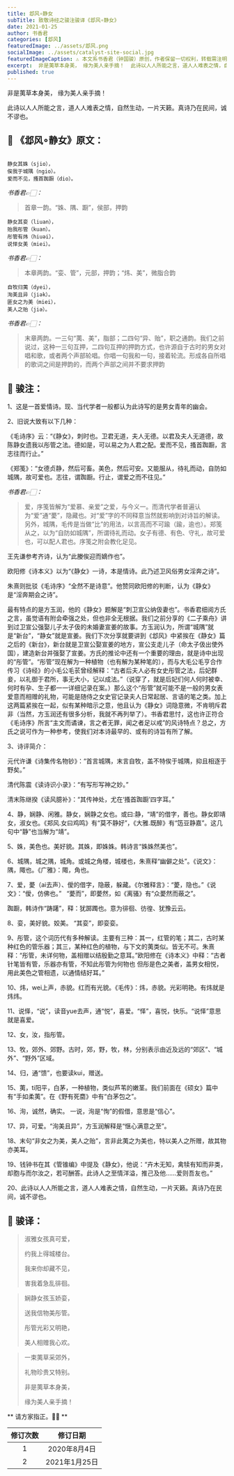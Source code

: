 ```yaml
---
title: 邶风∘静女
subTitle: 致敬诗经之骏注骏译《邶风∘静女》 
date: 2021-01-25 
author: 书香君
categories: [邶风]
featuredImage: ../assets/邶风.png
socialImage: ../assets/catalyst-site-social.jpg
featuredImageCaption: ⚠️️ 本文系书香君（钟国骏）原创，作者保留一切权利，转载需注明出处。
excerpt:  非是荑草本身美， 缘为美人亲手摘！  此诗以人人所能之言，道人人难表之情，自然生动，一片天籁。真诗乃在民间，诚不谬也。   
published: true
---
```


非是荑草本身美，
缘为美人亲手摘！

此诗以人人所能之言，道人人难表之情，自然生动，一片天籁。真诗乃在民间，诚不谬也。

## 🌼 《邶风∘静女》原文：
```

静女其姝（sjio），
俟我于城隅（ngio）。
爱而不见，搔首踟蹰（dio）。

```
*书香君👉🏻：* 

> 首章一韵。“姝、隅、蹰”，侯部，押韵

```
静女其娈（liuan），
贻我彤管（kuan）。
彤管有炜（hiuəi），
说怿女美（miei）。

```
*书香君👉🏻：* 

> 本章两韵。“娈、管”，元部，押韵；“炜、美”，微脂合韵

```
自牧归荑（dyei），
洵美且异（jiək）。
匪女之为美（miei），
美人之贻（jiə）。

```
*书香君👉🏻：* 

> 末章两韵。一三句“荑、美”，脂部；二四句“异、贻”，职之通韵。我们之前说过，这种一三句互押，二四句互押的押韵方式，也许源自于古时的男女对唱和歌，或者两个声部轮唱。你唱一句我和一句，接着轮流。形成各自所唱的歌词之间是押韵的，而两个声部之间并不要求押韵

## 🍁️ 骏注：

1、这是一首爱情诗。现、当代学者一般都认为此诗写的是男女青年的幽会。

2、旧说大致有以下几种：

《毛诗序》云：“《静女》，刺时也。卫君无道，夫人无德。以君及夫人无道德，故陈静女遗我以彤管之法。德如是，可以易之为人君之配。爱而不见，搔首踟蹰，言志往而行止。”

《郑笺》：“女德贞静，然后可畜。美色，然后可安。又能服从，待礼而动，自防如城隅，故可爱也。志往，谓踟蹰。行止，谓爱之而不往见。”

*书香君👉🏻：* 

> 爱，序笺皆解为“爱慕、亲爱”之爱，与今义一。而清代学者普遍认为“爱”通“薆”，隐藏也。对“爱”字的不同释意当然就影响到对诗旨的解读。另外，城隅，毛传是当做“比”的用法，以言高而不可踰（踰，逾也）。郑笺从之，以为“自防如城隅”，所谓待礼而动。女子有德、有色、守礼，故可爱也，可以配人君也。序笺之附会教化足见。

王先谦参考齐诗，认为“此媵俟迎而嫡作也”。

欧阳修《诗本义》以为“《静女》一诗，本是情诗。此乃述卫风俗男女淫奔之诗”。

朱熹则批驳《毛诗序》“全然不是诗意”。他赞同欧阳修的判断，认为《静女》是“淫奔期会之诗”。

最有特点的是方玉润，他的《静女》题解是“刺卫宣公纳伋妻也”。书香君细阅方氏之言，虽觉语有附会牵强之处，但也非全无根据。我们之前分享的《二子乘舟》讲到过卫宣公强娶儿子太子伋的未婚妻宣姜的故事。方玉润认为，所谓“城隅”就是“新台”，“静女”就是宣姜。我们下次分享就要讲到《邶风》中紧挨在《静女》篇之后的《新台》，新台就是卫宣公娶宣姜的地方，宣公支走儿子（命太子伋出使外国），建造新台并强娶了宣姜。方氏的推论中还有一个重要的理由，就是诗中出现的“彤管”。“彤管”现在解为一种植物（也有解为某种笔的），而与大毛公毛亨合作传习《诗经》的小毛公毛苌曾经解释：“古者后夫人必有女史彤管之法，后妃群妾，以礼御于君所，事无大小，记以成法。”（说穿了，就是后妃们何人何时被幸、何时有孕、生子都一一详细记录在案。）那么这个“彤管”就可能不是一般的男女表爱意而相赠的礼物，可能是随侍之女史官记录夫人日常起居、言语的笔之类。加上这两篇紧挨在一起，似有某种暗示之意，他且认为《静女》词隐意微，不肯明斥君非（当然，方玉润还有很多分析，我就不再列举了）。书香君思忖，这也许正符合《毛诗序》所言“主文而谲谏，言之者无罪，闻之者足以戒”的风诗特点？总之，方氏之说可作为一种参考，使我们对本诗最早的、或有的诗旨有所了解。

3、诗评简介：

元代许谦《诗集传名物钞》：“首言城隅，末言自牧，盖不特俟于城隅，抑且相逐于野矣。”

清代陈震《读诗识小录》：“有写形写神之妙。”

清末陈继揆《读风臆补》：“其传神处，尤在‘搔首踟蹰’四字耳。”

4、静，娴静、闲雅。静女，娴静之女也。或曰:静，“靖”的借字，善也。静女即靖女，淑女也。《郑风.女曰鸡鸣》有“莫不静好”，《大雅.既醉》有“笾豆静嘉”。这几句中“静”也当解为“靖”。

5、姝，美色也。美好貌。其姝，即姝姝。韩诗言“姝姝然美也”。

6、城隅，城之隅，城角。或城之角楼，城楼也，朱熹释“幽僻之处”。《说文》：隅，陬也。《广雅》：陬，角也。

7、爱，薆（ai去声）、僾的借字，隐蔽，躲藏。《尔雅释言》：“薆，隐也。”《说文》：“僾，仿佛也。”   “薆而”，即薆然，如《离骚》有“众薆然而蔽之”。

踟蹰，韩诗作“踌躇”，释：犹踯躅也。意为徘徊、彷徨、犹豫云云。

8、娈，美好貌。姣美。
“其娈”，即娈娈。

9、彤管，这个词历代有多种解读。主要有三种：其一，红管的笔；其二，古时某种红色的管乐器；其三，某种红色的植物，与下文的荑类似。皆无不可。朱熹释：“彤管，未详何物，盖相赠以结殷勤之意耳。”欧阳修在《诗本义》中释：“古者针笔皆有管，乐器亦有管，不知此彤管为何物也 但彤是色之美者，盖男女相悦，用此美色之管相遗，以通情结好耳。”

10、炜，wei上声，赤貌。红而有光貌。《毛传》：炜，赤貌。光彩明艳。有炜就是炜炜。

11、说怿，“说”，读音yue去声，通“悦”，喜爱。“怿”，喜悦，快乐。“说怿”意思就是喜爱。

12、女，汝，指彤管。

13、牧，郊外、郊野。古时，郊，野，牧，林，分别表示由近及远的“郊区”、“城外”、“野外”区域。

14、归，通“馈”，也要读kui，赠送。

15、荑，ti阳平，白茅，一种植物，类似芦苇的嫩茎。我们前面在《硕女》篇中有“手如柔荑”。在《野有死麕》中有“白茅包之”。

16、洵，诚然，确实。
一说，洵是“恂”的假借，意思是“信心”。

17、异，可爱。“洵美且异”，方玉润解释是“惬心满意之至”。

18、末句“非女之为美，美人之贻”，言非此荑之为美也，特以美人之所赠，故其物亦美耳。

19、钱钟书在其《管锥编》中提及《静女》，他说：“卉木无知，禽犊有知而非类，却胞与而尔汝之，若可酬答。此诗人之至情洋溢，推己及他……爱则吾友也。”

20、此诗以人人所能之言，道人人难表之情，自然生动，一片天籁。真诗乃在民间，诚不谬也。

## 🍁️ 骏译：

> 淑雅女孩真可爱，
> 
> 约我上得城楼台。
> 
> 我来你却藏不见，
> 
> 害我着急乱徘徊。

> 娴静女孩玉娇娈，
> 
> 送我信物美彤管。
> 
> 彤管光彩又明艳，
> 
> 美人相赠我心欢。

> 一束荑草采郊外，
> 
> 礼物珍贵又特别。
> 
> 非是荑草本身美，
> 
> 缘为美人亲手摘！

** 请方家指正。🙏🏻 **

| 修订次数      | 修订日期 | 
|   :----: |    :----:   | 
| 1    | 2020年8月4日       | 
| 2    | 2021年1月25日       | 
